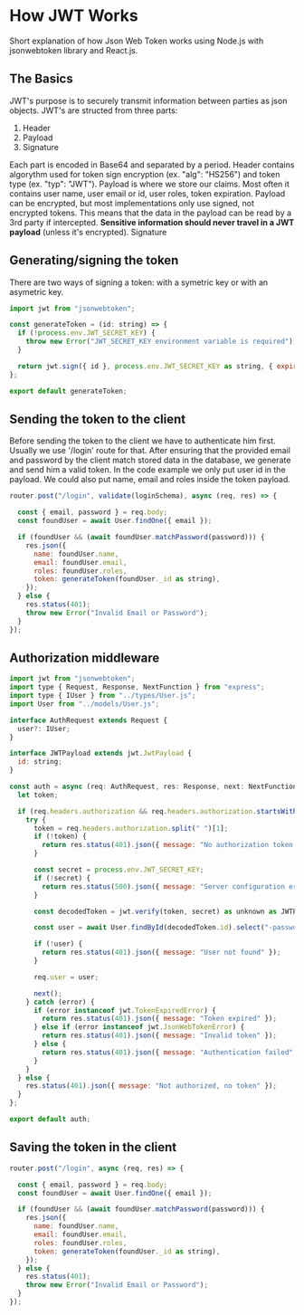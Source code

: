 # How JWT Works

Short explanation of how Json Web Token works using Node.js with jsonwebtoken library and React.js.

## The Basics

JWT's purpose is to securely transmit information between parties as json objects. JWT's are structed from three parts:

1. Header
2. Payload
3. Signature

Each part is encoded in Base64 and separated by a period. Header contains algorythm used for token sign encryption (ex. "alg": "HS256") and token type (ex. "typ": "JWT").
Payload is where we store our claims. Most often it contains user name, user email or id, user roles, token expiration. Payload can be encrypted, but
most implementations only use signed, not encrypted tokens. This means that the data in the payload can be read by a 3rd party if intercepted. **Sensitive information
should never travel in a JWT payload** (unless it's encrypted). Signature

## Generating/signing the token

There are two ways of signing a token: with a symetric key or with an asymetric key.

```js filename="tokenGenerate.ts" copy
import jwt from "jsonwebtoken";

const generateToken = (id: string) => {
  if (!process.env.JWT_SECRET_KEY) {
    throw new Error("JWT_SECRET_KEY environment variable is required");
  }

  return jwt.sign({ id }, process.env.JWT_SECRET_KEY as string, { expiresIn: "1h" });
};

export default generateToken;
```

## Sending the token to the client

Before sending the token to the client we have to authenticate him first. Usually we use '/login' route for that.
After ensuring that the provided email and password by the client match stored data in the database, we generate and send him a valid token.
In the code example we only put user id in the payload. We could also put name, email and roles inside the token payload.

```js filename="routes/User.ts" {11} copy
router.post("/login", validate(loginSchema), async (req, res) => {

  const { email, password } = req.body;
  const foundUser = await User.findOne({ email });

  if (foundUser && (await foundUser.matchPassword(password))) {
    res.json({
      name: foundUser.name,
      email: foundUser.email,
      roles: foundUser.roles,
      token: generateToken(foundUser._id as string),
    });
  } else {
    res.status(401);
    throw new Error("Invalid Email or Password");
  }
});
```

## Authorization middleware

```js filename="middleware/auth.ts" copy
import jwt from "jsonwebtoken";
import type { Request, Response, NextFunction } from "express";
import type { IUser } from "../types/User.js";
import User from "../models/User.js";

interface AuthRequest extends Request {
  user?: IUser;
}

interface JWTPayload extends jwt.JwtPayload {
  id: string;
}

const auth = async (req: AuthRequest, res: Response, next: NextFunction) => {
  let token;

  if (req.headers.authorization && req.headers.authorization.startsWith("Bearer")) {
    try {
      token = req.headers.authorization.split(" ")[1];
      if (!token) {
        return res.status(401).json({ message: "No authorization token found in request" });
      }

      const secret = process.env.JWT_SECRET_KEY;
      if (!secret) {
        return res.status(500).json({ message: "Server configuration error" });
      }

      const decodedToken = jwt.verify(token, secret) as unknown as JWTPayload;

      const user = await User.findById(decodedToken.id).select("-passwordHash");

      if (!user) {
        return res.status(401).json({ message: "User not found" });
      }

      req.user = user;

      next();
    } catch (error) {
      if (error instanceof jwt.TokenExpiredError) {
        return res.status(401).json({ message: "Token expired" });
      } else if (error instanceof jwt.JsonWebTokenError) {
        return res.status(401).json({ message: "Invalid token" });
      } else {
        return res.status(401).json({ message: "Authentication failed" });
      }
    }
  } else {
    res.status(401).json({ message: "Not authorized, no token" });
  }
};

export default auth;
```

## Saving the token in the client

```js filename="routes/User.ts" {11} copy
router.post("/login", async (req, res) => {

  const { email, password } = req.body;
  const foundUser = await User.findOne({ email });

  if (foundUser && (await foundUser.matchPassword(password))) {
    res.json({
      name: foundUser.name,
      email: foundUser.email,
      roles: foundUser.roles,
      token: generateToken(foundUser._id as string),
    });
  } else {
    res.status(401);
    throw new Error("Invalid Email or Password");
  }
});
```
